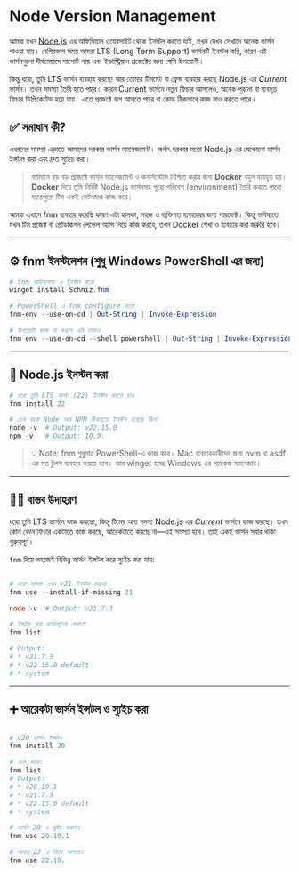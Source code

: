 # Node Version Management 

আমরা যখন [Node.js](https://nodejs.org/) এর অফিসিয়াল ওয়েবসাইট থেকে ইনস্টল করতে যাই, তখন দেখব সেখানে অনেক ভার্সন পাওয়া যায়। বেশিরভাগ সময় আমরা LTS (Long Term Support) ভার্সনটি ইনস্টল করি, কারণ এই ভার্সনগুলো দীর্ঘমেয়াদে সাপোর্ট পায় এবং ইন্ডাস্ট্রিয়াল প্রজেক্টের জন্য বেশি উপযোগী।

কিন্তু ধরো, তুমি LTS ভার্সন ব্যবহার করছো আর তোমার টিমমেট বা ফ্রেন্ড ব্যবহার করছে Node.js এর _Current_ ভার্সন। তখন সমস্যা তৈরি হতে পারে। কারন Current ভার্সনে নতুন ফিচার আসলেও, অনেক পুরনো বা ব্যবহৃত ফিচার ডিপ্রিকেটেড হয়ে যায়। এতে প্রজেক্টে বাগ আসতে পারে বা কোড ঠিকভাবে কাজ নাও করতে পারে।

## ✅ সমাধান কী?

এধরনের সমস্যা এড়াতে আমাদের দরকার ভার্সন ম্যানেজমেন্ট। অর্থাৎ দরকার মতো Node.js এর যেকোনো ভার্সন ইন্সটল করা এবং দ্রুত স্যুইচ করা।

> বর্তমানে বড় বড় প্রজেক্টে ভার্সন ম্যানেজমেন্ট ও কনসিস্টেন্সি নিশ্চিত করার জন্য **Docker** বহুল ব্যবহৃত হয়। **Docker** দিয়ে তুমি নির্দিষ্ট Node.js ভার্সনসহ পুরো পরিবেশ (environment) তৈরি করতে পারো যাতেপুরো টিম একই সেটআপে কাজ করে।

আমরা এখানে fnm ব্যবহার করেছি কারণ এটা হালকা, সহজ ও ব্যক্তিগত ব্যবহারের জন্য পারফেক্ট। কিন্তু ভবিষ্যতে যখন টিম প্রজেক্ট বা প্রোডাকশন লেভেল অ্যাপ নিয়ে কাজ করবে, তখন Docker শেখা ও ব্যবহার করা জরুরি হবে।

---

## ⚙️ fnm ইনস্টলেশন (শুধু Windows PowerShell এর জন্য)

```powershell
# fnm ডাউনলোড ও ইনস্টল করো
winget install Schniz.fnm

# PowerShell এ fnm configure করো
fnm-env --use-on-cd | Out-String | Invoke-Expression

# উপরেরটা কাজ না করলে এটা চালাও
fnm env --use-on-cd --shell powershell | Out-String | Invoke-Expression
```

---

## 🚀 Node.js ইনস্টল করা

```powershell
# ধরো তুমি LTS ভার্সন (22) ইনস্টল করতে চাও
fnm install 22

# চেক করো Node আর NPM ঠিকমতো ইনস্টল হয়েছে কিনা
node -v  # Output: v22.15.0
npm -v   # Output: 10.9.
```

> 💡 Note: fnm শুধুমাত্র PowerShell-এ কাজ করে। Mac ব্যবহারকারীদের জন্য nvm বা asdf এর মত টুলস ব্যবহার করতে হবে। আর winget হচ্ছে Windows এর প্যাকেজ ম্যানেজার।

---

## 🧑‍💻 বাস্তব উদাহরণ

ধরো তুমি LTS ভার্সনে কাজ করছো, কিন্তু টিমের অন্য সদস্য Node.js এর _Current_ ভার্সনে কাজ করছে। তখন কোন কোন ফিচার একটাতে কাজ করছে, আরেকটাতে করছে না—এই সমস্যা হবে। তাই একই ভার্সন সবার থাকা গুরুত্বপূর্ণ।

`fnm` দিয়ে সহজেই বিভিন্ন ভার্সন ইন্সটল করে স্যুইচ করা যায়:

```powershell

# ধরো আমরা এখন v21 ইনস্টল করবো
fnm use --install-if-missing 21

node -v  # Output: v21.7.3

# ইন্সটল করা ভার্সনগুলো দেখতে:
fnm list

# Output:
# * v21.7.3
# * v22.15.0 default
# * system
```

---

## ➕ আরেকটা ভার্সন ইন্সটল ও স্যুইচ করা

```powershell

# v20 ভার্সন ইন্সটল
fnm install 20

# চেক করো:
fnm list
# Output:
# * v20.19.1
# * v21.7.3
# * v22.15.0 default
# * system

# ভার্সন 20 এ সুইচ করতে:
fnm use 20.19.1

# আবার 22 এ ফিরে আসতে:
fnm use 22.15.
```
